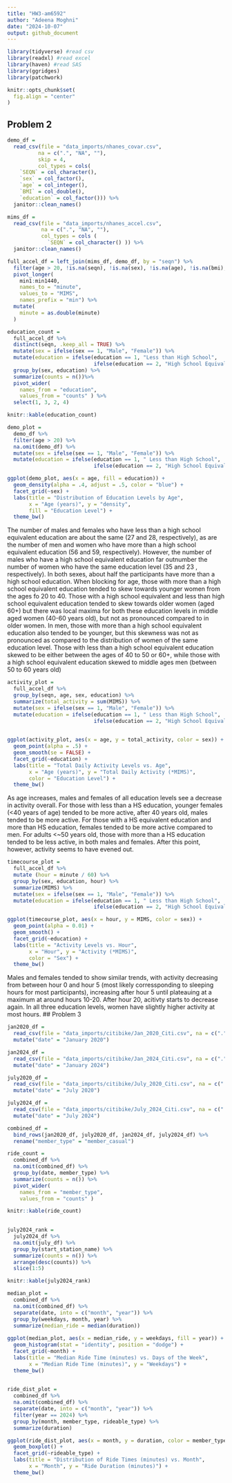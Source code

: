```yaml
---
title: "HW3-am6592"
author: "Adeena Moghni"
date: "2024-10-07"
output: github_document
---
```


```r
library(tidyverse) #read csv
library(readxl) #read excel
library(haven) #read SAS
library(ggridges)
library(patchwork)

knitr::opts_chunk$set(
  fig.align = "center"
)
```

## Problem 2

```r
demo_df = 
  read_csv(file = "data_imports/nhanes_covar.csv", 
          na = c(".", "NA", ""),
          skip = 4,
          col_types = cols(
    `SEQN` = col_character(),
    `sex` = col_factor(),
    `age` = col_integer(),
    `BMI` = col_double(),
    `education` = col_factor())) %>% 
  janitor::clean_names()

mims_df = 
  read_csv(file = "data_imports/nhanes_accel.csv", 
           na = c(".", "NA", ""),
           col_types = cols (
             `SEQN` = col_character() )) %>% 
  janitor::clean_names()

full_accel_df = left_join(mims_df, demo_df, by = "seqn") %>% 
  filter(age > 20, !is.na(seqn), !is.na(sex), !is.na(age), !is.na(bmi), !is.na(education)) %>% 
  pivot_longer(
    min1:min1440,
    names_to = "minute", 
    values_to = "MIMS",
    names_prefix = "min") %>%  
  mutate(
    minute = as.double(minute)
  )
```

```r
education_count =
  full_accel_df %>% 
  distinct(seqn, .keep_all = TRUE) %>% 
  mutate(sex = ifelse(sex == 1, "Male", "Female")) %>% 
  mutate(education = ifelse(education == 1, "Less than High School",
                            ifelse(education == 2, "High School Equivalent", "More than High School"))) %>% 
  group_by(sex, education) %>% 
  summarize(counts = n())%>% 
  pivot_wider(
    names_from = "education", 
    values_from = "counts" ) %>% 
  select(1, 3, 2, 4)

knitr::kable(education_count)
```

```r
demo_plot = 
  demo_df %>% 
  filter(age > 20) %>%
  na.omit(demo_df) %>% 
  mutate(sex = ifelse(sex == 1, "Male", "Female")) %>% 
  mutate(education = ifelse(education == 1, " Less than High School",
                            ifelse(education == 2, "High School Equivalent", "More than High School")))

ggplot(demo_plot, aes(x = age, fill = education)) +
  geom_density(alpha = .4, adjust = .5, color = "blue") +
  facet_grid(~sex) +
  labs(title = "Distribution of Education Levels by Age",
       x = "Age (years)", y = "density",
       fill = "Education Level") +
  theme_bw()
```
The number of males and females who have less than a high school equivalent education are about the same (27 and 28, respectively), as are the number of men and women who have more than a high school equivalent education (56 and 59, respectively). However, the number of males who have a high school equivalent education far outnumber the number of women who have the same education level (35 and 23 , respectively). In both sexes, about half the participants have more than a high school education. When blocking for age, those with more than a high school equivalent education tended to skew towards younger women from the ages fo 20 to 40. Those with a high school equivalent and less than high school equivalent education tended to skew towards older women (aged 60+) but there was local maxima for both these education levels in middle aged women (40-60 years old), but not as pronounced compared to in older women. In men, those with more than a high school equivalent education also tended to be younger, but this skewness was not as pronounced as compared to the distribution of women of the same education level. Those with less than a high school equivalent education skewed to be either between the ages of 40 to 50 or 60+, while those with a high school equivalent education skewed to middle ages men (between 50 to 60 years old)
```r
activity_plot = 
  full_accel_df %>%
  group_by(seqn, age, sex, education) %>% 
  summarize(total_activity = sum(MIMS)) %>% 
  mutate(sex = ifelse(sex == 1, "Male", "Female")) %>% 
  mutate(education = ifelse(education == 1, " Less than High School",
                            ifelse(education == 2, "High School Equivalent", "More than High School")))
         

ggplot(activity_plot, aes(x = age, y = total_activity, color = sex)) +
  geom_point(alpha = .5) +
  geom_smooth(se = FALSE) +
  facet_grid(~education) +
  labs(title = "Total Daily Activity Levels vs. Age",
       x = "Age (years)", y = "Total Daily Activity (*MIMS)",
       color = "Education Level") + 
  theme_bw()
```

As age increases, males and females of all education levels see a decrease in activity overall. For those with less than a HS education, younger females (<40 years of age) tended to be more active, after 40 years old, males tended to be more active. For those with a HS equivalent education and more than HS education, females tended to be more active compared to men. For adults <~50 years old, those with more than a HS education tended to be less active, in both males and females. After this point, however, activity seems to have evened out. 

```r
timecourse_plot = 
  full_accel_df %>%
  mutate (hour = minute / 60) %>% 
  group_by(sex, education, hour) %>% 
  summarize(MIMS) %>% 
  mutate(sex = ifelse(sex == 1, "Male", "Female")) %>% 
  mutate(education = ifelse(education == 1, " Less than High School",
                            ifelse(education == 2, "High School Equivalent", "More than High School")))

ggplot(timecourse_plot, aes(x = hour, y = MIMS, color = sex)) +
  geom_point(alpha = 0.01) +
  geom_smooth() +
  facet_grid(~education) + 
  labs(title = "Activity Levels vs. Hour",
       x = "Hour", y = "Activity (*MIMS)",
       color = "Sex") +
  theme_bw()
```

Males and females tended to show similar trends, with activity decreasing from between hour 0 and hour 5 (most likely corressponding to sleeping hours for most participants), increasing after hour 5 until plateauing at a maximum at around hours 10-20. After hour 20, acitivty starts to decrease again. In all three education levels, women have slightly higher activity at most hours.
## Problem 3
```r
jan2020_df = 
  read_csv(file = "data_imports/citibike/Jan_2020_Citi.csv", na = c(".", "NA", "")) %>% 
  mutate("date" = "January 2020")

jan2024_df = 
  read_csv(file = "data_imports/citibike/Jan_2024_Citi.csv", na = c(".", "NA", ""))%>% 
  mutate("date" = "January 2024")

july2020_df = 
  read_csv(file = "data_imports/citibike/July_2020_Citi.csv", na = c(".", "NA", ""))%>% 
  mutate("date" = "July 2020")

july2024_df = 
  read_csv(file = "data_imports/citibike/July_2024_Citi.csv", na = c(".", "NA", ""))%>% 
  mutate("date" = "July 2024")

combined_df = 
  bind_rows(jan2020_df, july2020_df, jan2024_df, july2024_df) %>% 
  rename("member_type" = "member_casual")
```

```r
ride_count =
  combined_df %>% 
  na.omit(combined_df) %>%
  group_by(date, member_type) %>%
  summarize(counts = n()) %>% 
  pivot_wider(
    names_from = "member_type", 
    values_from = "counts" )

knitr::kable(ride_count)
  
```

```r
july2024_rank =
  july2024_df %>% 
  na.omit(july_df) %>%
  group_by(start_station_name) %>%
  summarize(counts = n()) %>% 
  arrange(desc(counts)) %>% 
  slice(1:5)

knitr::kable(july2024_rank)

```

```r
median_plot = 
  combined_df %>% 
  na.omit(combined_df) %>%
  separate(date, into = c("month", "year")) %>% 
  group_by(weekdays, month, year) %>% 
  summarize(median_ride = median(duration))
  
ggplot(median_plot, aes(x = median_ride, y = weekdays, fill = year)) +
  geom_histogram(stat = "identity", position = "dodge") +
  facet_grid(~month) +
  labs(title = "Median Ride Time (minutes) vs. Days of the Week",
       x = "Median Ride Time (minutes)", y = "Weekdays") +
  theme_bw()
  
```


```r
ride_dist_plot = 
  combined_df %>% 
  na.omit(combined_df) %>%
  separate(date, into = c("month", "year")) %>% 
  filter(year == 2024) %>% 
  group_by(month, member_type, rideable_type) %>% 
  summarize(duration)

ggplot(ride_dist_plot, aes(x = month, y = duration, color = member_type)) +
  geom_boxplot() +
  facet_grid(~rideable_type) + 
  labs(title = "Distribution of Ride Times (minutes) vs. Month",
       x = "Month", y = "Ride Duration (minutes)") +
  theme_bw()
```

